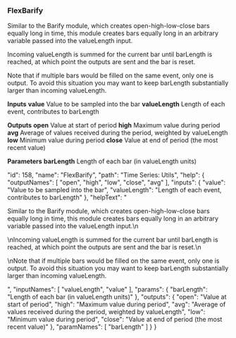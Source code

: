 ### FlexBarify

Similar to the <span class="highlight">Barify</span> module, which creates open-high-low-close bars equally long in <span class="highlight">time</span>, this module creates bars equally long in an arbitrary variable passed into the <span class="highlight">valueLength</span> input.
  


Incoming <span class="highlight">valueLength</span> is summed for the current bar until <span class="highlight">barLength</span> is reached, at which point the outputs are sent and the bar is reset.
  


Note that if multiple bars would be filled on the same event, only one is output. To avoid this situation you may want to keep <span class="highlight">barLength</span> substantially larger than incoming <span class="highlight">valueLength</span>.

**Inputs**
**value**
Value to be sampled into the bar
**valueLength**
Length of each event, contributes to <span class='highlight'>barLength</span>


**Outputs**
**open**
Value at start of period
**high**
Maximum value during period
**avg**
Average of values received during the period, weighted by <span class='highlight'>valueLength</span>
**low**
Minimum value during period
**close**
Value at end of period (the most recent value)


**Parameters**
**barLength**
Length of each bar (in <span class='highlight'>valueLength</span> units)


  "id": 158,
  "name": "FlexBarify",
  "path": "Time Series: Utils",
  "help": {
    "outputNames": [
      "open",
      "high",
      "low",
      "close",
      "avg"
    ],
    "inputs": {
      "value": "Value to be sampled into the bar",
      "valueLength": "Length of each event, contributes to <span class='highlight'>barLength</span>"
    },
    "helpText": "<p>Similar to the <span class='highlight'>Barify</span> module, which creates open-high-low-close bars equally long in <span class='highlight'>time</span>, this module creates bars equally long in an arbitrary variable passed into the <span class='highlight'>valueLength</span> input.\n</p><p>\nIncoming <span class='highlight'>valueLength</span> is summed for the current bar until <span class='highlight'>barLength</span> is reached, at which point the outputs are sent and the bar is reset.\n</p><p>\nNote that if multiple bars would be filled on the same event, only one is output. To avoid this situation you may want to keep <span class='highlight'>barLength</span> substantially larger than incoming <span class='highlight'>valueLength</span>. </p>",
    "inputNames": [
      "valueLength",
      "value"
    ],
    "params": {
      "barLength": "Length of each bar (in <span class='highlight'>valueLength</span> units)"
    },
    "outputs": {
      "open": "Value at start of period",
      "high": "Maximum value during period",
      "avg": "Average of values received during the period, weighted by <span class='highlight'>valueLength</span>",
      "low": "Minimum value during period",
      "close": "Value at end of period (the most recent value)"
    },
    "paramNames": [
      "barLength"
    ]
  }
}